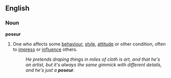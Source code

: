 ==English==
===Noun===
'''poseur'''
# One who affects some [[behaviour]], [[style]], [[attitude]] or other condition, often to [[impress]] or [[influence]] others.
#:''He pretends draping things in miles of cloth is art, and that he's an artist, but it's always the same gimmick with different details, and he's just a '''poseur'''.''